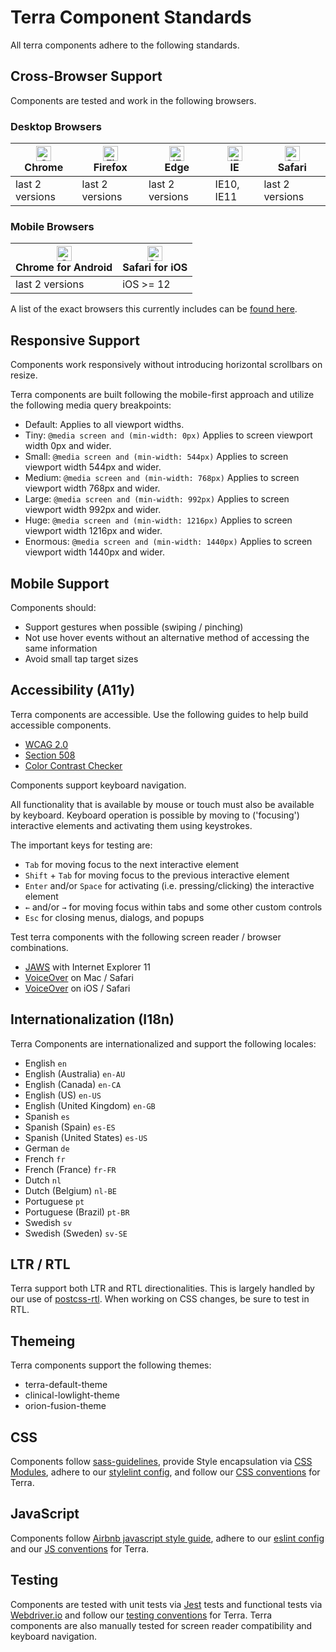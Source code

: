 
# Terra Component Standards

All terra components adhere to the following standards.

<div className="tui-illustration-grid">
<div className="tui-illustration-grid-col">

## Cross-Browser Support

Components are tested and work in the following browsers.

### Desktop Browsers

| [<img src="https://raw.githubusercontent.com/alrra/browser-logos/master/src/chrome/chrome_48x48.png" alt="Chrome" width="24px" height="24px" />](http://godban.github.io/browsers-support-badges/)<br />Chrome | [<img src="https://raw.githubusercontent.com/alrra/browser-logos/master/src/firefox/firefox_48x48.png" alt="Firefox" width="24px" height="24px" />](http://godban.github.io/browsers-support-badges/)<br />Firefox | [<img src="https://raw.githubusercontent.com/alrra/browser-logos/master/src/edge/edge_48x48.png" alt="IE / Edge" width="24px" height="24px" />](http://godban.github.io/browsers-support-badges/)<br />Edge  | [<img src="https://raw.githubusercontent.com/alrra/browser-logos/master/src/archive/internet-explorer_9-11/internet-explorer_9-11_48x48.png" alt="IE / Edge" width="24px" height="24px" />](http://godban.github.io/browsers-support-badges/)<br />IE | [<img src="https://raw.githubusercontent.com/alrra/browser-logos/master/src/safari/safari_48x48.png" alt="Safari" width="24px" height="24px" />](http://godban.github.io/browsers-support-badges/)<br />Safari |
| --------- | --------- | --------- | --------- | --------- |
| last 2 versions | last 2 versions | last 2 versions | IE10, IE11| last 2 versions |

### Mobile Browsers

| [<img src="https://raw.githubusercontent.com/alrra/browser-logos/master/src/chrome/chrome_48x48.png" alt="Chrome" width="24px" height="24px" />](http://godban.github.io/browsers-support-badges/)<br />Chrome for Android | [<img src="https://raw.githubusercontent.com/alrra/browser-logos/master/src/safari-ios/safari-ios_48x48.png" alt="Safari" width="24px" height="24px" />](http://godban.github.io/browsers-support-badges/)<br />Safari for iOS |
| --------- | --------- |
| last 2 versions | iOS >= 12 |

A list of the exact browsers this currently includes can be [found here](http://browserl.ist/?q=iOS+%3E%3D+12%2C+last+2+and_chr+versions%2C+last+2+android+versions%2C+last+2+chrome+versions%2C+last+2+edge+versions%2C+last+2+firefox+versions%2C+last+2+ie+versions%2C+last+2+safari+versions).

</div>
<div className="tui-illustration-grid-col tui-illustration-grid-col-illustration">
<MarketingIcon />
</div>
</div>

## Responsive Support

Components work responsively without introducing horizontal scrollbars on resize.

Terra components are built following the mobile-first approach and utilize the following media query breakpoints:

 - Default: Applies to all viewport widths.
 - Tiny: `@media screen and (min-width: 0px)` Applies to screen viewport width 0px and wider.
 - Small: `@media screen and (min-width: 544px)` Applies to screen viewport width 544px and wider.
 - Medium: `@media screen and (min-width: 768px)` Applies to screen viewport width 768px and wider.
 - Large: `@media screen and (min-width: 992px)` Applies to screen viewport width 992px and wider.
 - Huge: `@media screen and (min-width: 1216px)` Applies to screen viewport width 1216px and wider.
 - Enormous: `@media screen and (min-width: 1440px)` Applies to screen viewport width 1440px and wider.

## Mobile Support

Components should:
* Support gestures when possible (swiping / pinching)
* Not use hover events without an alternative method of accessing the same information
* Avoid small tap target sizes

## Accessibility (A11y)

Terra components are accessible. Use the following guides to help build accessible components.
* [WCAG 2.0](https://www.w3.org/TR/WCAG20/)
* [Section 508](https://www.access-board.gov/guidelines-and-standards/communications-and-it/about-the-ict-refresh/final-rule/text-of-the-standards-and-guidelines)
* [Color Contrast Checker](http://webaim.org/resources/contrastchecker/)

Components support keyboard navigation.

All functionality that is available by mouse or touch must also be available by keyboard. Keyboard operation is possible by moving to ('focusing') interactive elements and activating them using keystrokes.

The important keys for testing are:

* `Tab` for moving focus to the next interactive element
* `Shift` + `Tab` for moving focus to the previous interactive element
* `Enter` and/or `Space` for activating (i.e. pressing/clicking) the interactive element
* `←` and/or `→` for moving focus within tabs and some other custom controls
* `Esc` for closing menus, dialogs, and popups

Test terra components with the following screen reader / browser combinations.

* [JAWS](https://www.freedomscientific.com/Products/Blindness/JAWS) with Internet Explorer 11
* [VoiceOver](https://help.apple.com/voiceover/info/guide/10.12/) on Mac / Safari
* [VoiceOver](https://www.imore.com/how-use-voiceover-iphone-and-ipad) on iOS / Safari

## Internationalization (I18n)

Terra Components are internationalized and support the following locales:

* English `en`
* English (Australia) `en-AU`
* English (Canada) `en-CA`
* English (US) `en-US`
* English (United Kingdom) `en-GB`
* Spanish `es`
* Spanish (Spain) `es-ES`
* Spanish (United States) `es-US`
* German `de`
* French `fr`
* French (France) `fr-FR`
* Dutch `nl`
* Dutch (Belgium) `nl-BE`
* Portuguese `pt`
* Portuguese (Brazil) `pt-BR`
* Swedish `sv`
* Swedish (Sweden) `sv-SE`

## LTR / RTL

Terra support both LTR and RTL directionalities. This is largely handled by our use of [postcss-rtl](https://github.com/vkalinichev/postcss-rtl). When working on CSS changes, be sure to test in RTL.

## Themeing

Terra components support the following themes:

* terra-default-theme
* clinical-lowlight-theme
* orion-fusion-theme

## CSS

Components follow [sass-guidelines](https://sass-guidelin.es/), provide Style encapsulation via [CSS Modules](https://github.com/css-modules/css-modules), adhere to our [stylelint config](https://github.com/cerner/stylelint-config-terra), and follow our [CSS conventions](/about/terra-ui/contributing/conventions#css-conventions) for Terra.

## JavaScript

Components follow [Airbnb javascript style guide](https://github.com/airbnb/javascript), adhere to our [eslint config](https://github.com/cerner/eslint-config-terra) and our [JS conventions](/about/terra-ui/contributing/conventions#javascript-conventions) for Terra.

## Testing

Components are tested with unit tests via [Jest](https://github.com/facebook/jest) tests and functional tests via [Webdriver.io](http://webdriver.io/) and follow our [testing conventions](/about/terra-ui/contributing/conventions#testing-conventions) for Terra. Terra components are also manually tested for screen reader compatibility and keyboard navigation.
